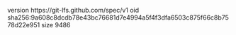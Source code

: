 version https://git-lfs.github.com/spec/v1
oid sha256:9a608c8dcdb78e43bc76681d7e4994a5f4f3dfa6503c875f66c8b7578d22e951
size 9486
